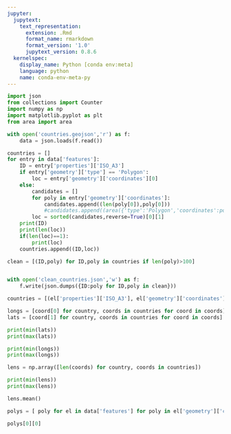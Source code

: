 ```yaml
---
jupyter:
  jupytext:
    text_representation:
      extension: .Rmd
      format_name: rmarkdown
      format_version: '1.0'
      jupytext_version: 0.8.6
  kernelspec:
    display_name: Python [conda env:meta]
    language: python
    name: conda-env-meta-py
---
```


```python
import json
from collections import Counter
import numpy as np
import matplotlib.pyplot as plt
from area import area
```

```python
with open('countries.geojson','r') as f:
    data = json.loads(f.read())
```

```python
countries = []
for entry in data['features']:
    ID = entry['properties']['ISO_A3']
    if entry['geometry']['type'] == 'Polygon':
        loc = entry['geometry']['coordinates'][0]
    else:
        candidates = []
        for poly in entry['geometry']['coordinates']:
            candidates.append((len(poly[0]),poly[0]))
            #candidates.append((area({'type':'Polygon','coordinates':poly}),poly))
        loc = sorted(candidates,reverse=True)[0][1]
    print(ID)
    print(len(loc))
    if(len(loc)==1):
        print(loc)
    countries.append((ID,loc))
```

```python
clean = [(ID,poly) for ID,poly in countries if len(poly)>100]
```

```python

```

```python
with open('clean_countries.json','w') as f:
    f.write(json.dumps({ID:poly for ID,poly in clean}))
```

```python
countries = [(el['properties']['ISO_A3'], el['geometry']['coordinates'][0]) for el in data['features'] if el['geometry']['type'] =='Polygon']
```

```python
longs = [coord[0] for country, coords in countries for coord in coords]
lats = [coord[1] for country, coords in countries for coord in coords]
```

```python
print(min(lats))
print(max(lats))
```

```python
print(min(longs))
print(max(longs))
```

```python
lens = np.array([len(coords) for country, coords in countries])
```

```python
print(min(lens))
print(max(lens))
```

```python
lens.mean()
```

```python
polys = [ poly for el in data['features'] for poly in el['geometry']['coordinates'] if len(poly) == 1]
```

```python
polys[0][0]
```

```python

```
